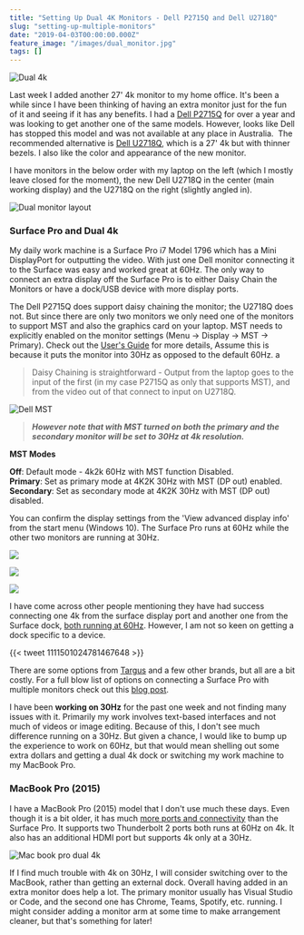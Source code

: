 ```yaml
---
title: "Setting Up Dual 4K Monitors - Dell P2715Q and Dell U2718Q"
slug: "setting-up-multiple-monitors"
date: "2019-04-03T00:00:00.000Z"
feature_image: "/images/dual_monitor.jpg"
tags: []
---
```


![Dual 4k](/images/dual_monitor.jpg)

Last week I added another 27' 4k monitor to my home office. It's been a while since I have been thinking of having an extra monitor just for the fun of it and seeing if it has any benefits. I had a [Dell P2715Q](https://www.amazon.com/Dell-Monitor-P2715Q-27-Inch-LED-Lit/dp/B00PC9HFO8) for over a year and was looking to get another one of the same models. However, looks like Dell has stopped this model and was not available at any place in Australia.  The recommended alternative is [Dell U2718Q](https://www.amazon.com/DELL-Screen-LED-Lit-Monitor-U2718Q/dp/B073VYVX5S/), which is a 27' 4k but with thinner bezels. I also like the color and appearance of the new monitor.

I have monitors in the below order with my laptop on the left (which I mostly leave closed for the moment), the new Dell U2718Q in the center (main working display) and the U2718Q on the right (slightly angled in).

![Dual monitor layout](/images/dual_monitor_layout.jpg)

### Surface Pro and Dual 4k

My daily work machine is a Surface Pro i7 Model 1796 which has a Mini DisplayPort for outputting the video. With just one Dell monitor connecting it to the Surface was easy and worked great at 60Hz. The only way to connect an extra display off the Surface Pro is to either Daisy Chain the Monitors or have a dock/USB device with more display ports.

The Dell P2715Q does support daisy chaining the monitor; the U2718Q does not. But since there are only two monitors we only need one of the monitors to support MST and also the graphics card on your laptop. MST needs to explicitly enabled on the monitor settings (Menu -> Display -> MST -> Primary). Check out the [User's Guide](https://cdn.cnetcontent.com/a6/3a/a63a60d9-e04e-4eee-bba0-58e8fcd4371f.pdf) for more details, Assume this is because it puts the monitor into 30Hz as opposed to the default 60Hz. a

> Daisy Chaining is straightforward - Output from the laptop goes to the input of the first (in my case P2715Q as only that supports MST), and from the video out of that connect to input on U2718Q.

![Dell MST](/images/dual_monitor_mst.jpg)

> _**However note that with MST turned on both the primary and the secondary monitor will be set to 30Hz at 4k resolution.**_

**MST Modes**

**Off**: Default mode - 4k2k 60Hz with MST function Disabled.  
**Primary**: Set as primary mode at 4K2K 30Hz with MST (DP out) enabled.  
**Secondary**: Set as secondary mode at 4K2K 30Hz with MST (DP out) disabled.

You can confirm the display settings from the 'View advanced display info' from the start menu (Windows 10). The Surface Pro runs at 60Hz while the other two monitors are running at 30Hz.

![](/images/dual_monitor_surface_display_settings.jpg)

![](/images/dual_monitor_p2715q_display_settings.jpg)

![](/images/dual_monitor_u2718q_display_settings.jpg)

I have come across other people mentioning they have had success connecting one 4k from the surface display port and another one from the Surface dock, [both running at 60Hz](https://www.petri.com/run-two-4k-monitors-surface). However, I am not so keen on getting a dock specific to a device.

{{< tweet 1111501024781467648 >}}

There are some options from [Targus](https://www.targus.com/au/docking-stations) and a few other brands, but all are a bit costly. For a full blow list of options on connecting a Surface Pro with multiple monitors check out this [blog post](https://dancharblog.wordpress.com/2018/04/28/surface-book-2-core-i7-with-dual-triple-monitors/).

I have been **working on 30Hz** for the past one week and not finding many issues with it. Primarily my work involves text-based interfaces and not much of videos or image editing. Because of this, I don't see much difference running on a 30Hz. But given a chance, I would like to bump up the experience to work on 60Hz, but that would mean shelling out some extra dollars and getting a dual 4k dock or switching my work machine to my MacBook Pro.

### MacBook Pro (2015)

I have a MacBook Pro (2015) model that I don't use much these days. Even though it is a bit older, it has much [more ports and connectivity](https://support.apple.com/kb/SP719?locale=en_US) than the Surface Pro. It supports two Thunderbolt 2 ports both runs at 60Hz on 4k. It also has an additional HDMI port but supports 4k only at a 30Hz.

![Mac book pro dual 4k](/images/dual_monitor_mac.jpg)

If I find much trouble with 4k on 30Hz, I will consider switching over to the MacBook, rather than getting an external dock. Overall having added in an extra monitor does help a lot. The primary monitor usually has Visual Studio or Code, and the second one has Chrome, Teams, Spotify, etc. running. I might consider adding a monitor arm at some time to make arrangement cleaner, but that's something for later!